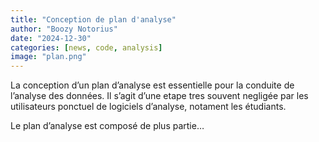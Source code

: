 ```yaml
---
title: "Conception de plan d'analyse"
author: "Boozy Notorius"
date: "2024-12-30"
categories: [news, code, analysis]
image: "plan.png"
---
```


La conception d'un plan d'analyse est essentielle pour la conduite de l'analyse des données. Il s'agit d'une etape tres souvent negligée par les utilisateurs ponctuel de logiciels d'analyse, notament les étudiants.

Le plan d'analyse est composé de plus partie...
